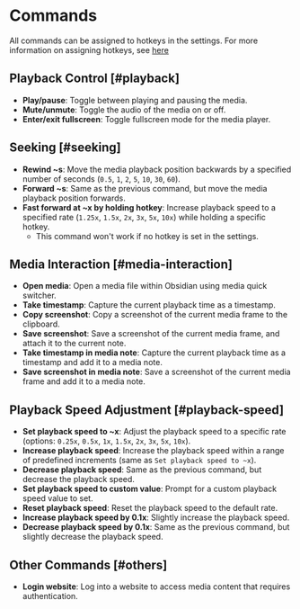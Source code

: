 # Commands

All commands can be assigned to hotkeys in the settings. For more information on assigning hotkeys, see [here](https://help.obsidian.md/User+interface/Hotkeys)

## Playback Control [#playback]

- **Play/pause**: Toggle between playing and pausing the media.
- **Mute/unmute**: Toggle the audio of the media on or off.
- **Enter/exit fullscreen**: Toggle fullscreen mode for the media player.

## Seeking [#seeking]

- **Rewind ~s**: Move the media playback position backwards by a specified number of seconds (`0.5`, `1`, `2`, `5`, `10`, `30`, `60`).
- **Forward ~s**: Same as the previous command, but move the media playback position forwards.
- **Fast forward at ~x by holding hotkey**: Increase playback speed to a specified rate (`1.25x`, `1.5x`, `2x`, `3x`, `5x`, `10x`) while holding a specific hotkey.
    - This command won't work if no hotkey is set in the settings.

## Media Interaction [#media-interaction]

- **Open media**: Open a media file within Obsidian using media quick switcher.
- **Take timestamp**: Capture the current playback time as a timestamp.
- **Copy screenshot**: Copy a screenshot of the current media frame to the clipboard.
- **Save screenshot**: Save a screenshot of the current media frame, and attach it to the current note.
- **Take timestamp in media note**: Capture the current playback time as a timestamp and add it to a media note.
- **Save screenshot in media note**: Save a screenshot of the current media frame and add it to a media note.

## Playback Speed Adjustment [#playback-speed]

- **Set playback speed to ~x**: Adjust the playback speed to a specific rate (options: `0.25x`, `0.5x`, `1x`, `1.5x`, `2x`, `3x`, `5x`, `10x`).
- **Increase playback speed**: Increase the playback speed within a range of predefined increments (same as `Set playback speed to ~x`).
- **Decrease playback speed**: Same as the previous command, but decrease the playback speed.
- **Set playback speed to custom value**: Prompt for a custom playback speed value to set.
- **Reset playback speed**: Reset the playback speed to the default rate.
- **Increase playback speed by 0.1x**: Slightly increase the playback speed.
- **Decrease playback speed by 0.1x**: Same as the previous command, but slightly decrease the playback speed.

## Other Commands [#others]

- **Login website**: Log into a website to access media content that requires authentication.
